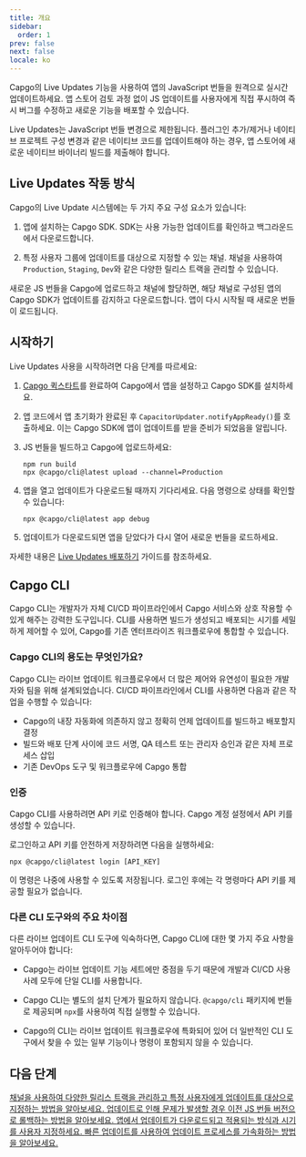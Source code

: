 ```yaml
---
title: 개요
sidebar:
  order: 1
prev: false
next: false
locale: ko
---
```



Capgo의 Live Updates 기능을 사용하여 앱의 JavaScript 번들을 원격으로 실시간 업데이트하세요. 앱 스토어 검토 과정 없이 JS 업데이트를 사용자에게 직접 푸시하여 즉시 버그를 수정하고 새로운 기능을 배포할 수 있습니다.

<Aside>

Live Updates는 JavaScript 번들 변경으로 제한됩니다. 플러그인 추가/제거나 네이티브 프로젝트 구성 변경과 같은 네이티브 코드를 업데이트해야 하는 경우, 앱 스토어에 새로운 네이티브 바이너리 빌드를 제출해야 합니다.

</Aside>

## Live Updates 작동 방식

Capgo의 Live Update 시스템에는 두 가지 주요 구성 요소가 있습니다:

1. 앱에 설치하는 Capgo SDK. SDK는 사용 가능한 업데이트를 확인하고 백그라운드에서 다운로드합니다.

2. 특정 사용자 그룹에 업데이트를 대상으로 지정할 수 있는 채널. 채널을 사용하여 `Production`, `Staging`, `Dev`와 같은 다양한 릴리스 트랙을 관리할 수 있습니다.

새로운 JS 번들을 Capgo에 업로드하고 채널에 할당하면, 해당 채널로 구성된 앱의 Capgo SDK가 업데이트를 감지하고 다운로드합니다. 앱이 다시 시작될 때 새로운 번들이 로드됩니다.

## 시작하기

Live Updates 사용을 시작하려면 다음 단계를 따르세요:

<Steps>

1. [Capgo 퀵스타트](/docs/getting-started/quickstart)를 완료하여 Capgo에서 앱을 설정하고 Capgo SDK를 설치하세요.

2. 앱 코드에서 앱 초기화가 완료된 후 `CapacitorUpdater.notifyAppReady()`를 호출하세요. 이는 Capgo SDK에 앱이 업데이트를 받을 준비가 되었음을 알립니다.

3. JS 번들을 빌드하고 Capgo에 업로드하세요:
   ```shell
   npm run build
   npx @capgo/cli@latest upload --channel=Production 
   ```

4. 앱을 열고 업데이트가 다운로드될 때까지 기다리세요. 다음 명령으로 상태를 확인할 수 있습니다:
   ```shell
   npx @capgo/cli@latest app debug
   ```

5. 업데이트가 다운로드되면 앱을 닫았다가 다시 열어 새로운 번들을 로드하세요.

</Steps>

자세한 내용은 [Live Updates 배포하기](/docs/getting-started/deploy) 가이드를 참조하세요.

## Capgo CLI

Capgo CLI는 개발자가 자체 CI/CD 파이프라인에서 Capgo 서비스와 상호 작용할 수 있게 해주는 강력한 도구입니다. CLI를 사용하면 빌드가 생성되고 배포되는 시기를 세밀하게 제어할 수 있어, Capgo를 기존 엔터프라이즈 워크플로우에 통합할 수 있습니다.

### Capgo CLI의 용도는 무엇인가요?

Capgo CLI는 라이브 업데이트 워크플로우에서 더 많은 제어와 유연성이 필요한 개발자와 팀을 위해 설계되었습니다. CI/CD 파이프라인에서 CLI를 사용하면 다음과 같은 작업을 수행할 수 있습니다:

- Capgo의 내장 자동화에 의존하지 않고 정확히 언제 업데이트를 빌드하고 배포할지 결정
- 빌드와 배포 단계 사이에 코드 서명, QA 테스트 또는 관리자 승인과 같은 자체 프로세스 삽입
- 기존 DevOps 도구 및 워크플로우에 Capgo 통합

### 인증

Capgo CLI를 사용하려면 API 키로 인증해야 합니다. Capgo 계정 설정에서 API 키를 생성할 수 있습니다.

로그인하고 API 키를 안전하게 저장하려면 다음을 실행하세요:

```shell
npx @capgo/cli@latest login [API_KEY]
```

이 명령은 나중에 사용할 수 있도록 저장됩니다. 로그인 후에는 각 명령마다 API 키를 제공할 필요가 없습니다.

### 다른 CLI 도구와의 주요 차이점

다른 라이브 업데이트 CLI 도구에 익숙하다면, Capgo CLI에 대한 몇 가지 주요 사항을 알아두어야 합니다:

- Capgo는 라이브 업데이트 기능 세트에만 중점을 두기 때문에 개발과 CI/CD 사용 사례 모두에 단일 CLI를 사용합니다.

- Capgo CLI는 별도의 설치 단계가 필요하지 않습니다. `@capgo/cli` 패키지에 번들로 제공되며 `npx`를 사용하여 직접 실행할 수 있습니다.

- Capgo의 CLI는 라이브 업데이트 워크플로우에 특화되어 있어 더 일반적인 CLI 도구에서 찾을 수 있는 일부 기능이나 명령이 포함되지 않을 수 있습니다.

## 다음 단계

<CardGrid stagger>
  <a href="/docs/live-updates/channels/">
    <Card title="채널" icon="bars">
      채널을 사용하여 다양한 릴리스 트랙을 관리하고 특정 사용자에게 업데이트를 대상으로 지정하는 방법을 알아보세요.
    </Card>
  </a>

  <a href="/docs/live-updates/rollbacks/">
    <Card title="롤백" icon="left-arrow">
      업데이트로 인해 문제가 발생할 경우 이전 JS 번들 버전으로 롤백하는 방법을 알아보세요.
    </Card>
  </a>

  <a href="/docs/live-updates/update-behavior/">
    <Card title="업데이트 동작" icon="setting">
      앱에서 업데이트가 다운로드되고 적용되는 방식과 시기를 사용자 지정하세요.
    </Card>
  </a>
  <a href="/docs/live-updates/fast-updates/">
    <Card title="빠른 업데이트" icon="starlight">
      빠른 업데이트를 사용하여 업데이트 프로세스를 가속화하는 방법을 알아보세요.
    </Card>
  </a>
</CardGrid>